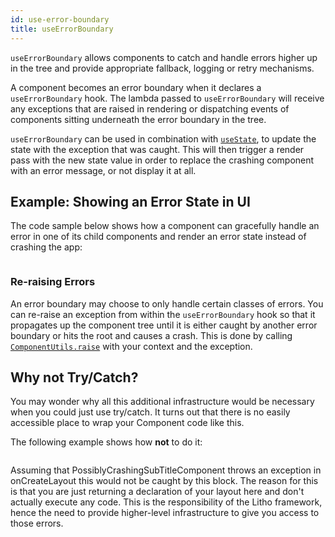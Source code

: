 ```yaml
---
id: use-error-boundary
title: useErrorBoundary
---
```


`useErrorBoundary` allows components to catch and handle errors higher up in the tree and provide appropriate fallback, logging or retry mechanisms.

A component becomes an error boundary when it declares a `useErrorBoundary` hook. The lambda passed to `useErrorBoundary` will receive any exceptions that are raised in rendering or dispatching events of components sitting underneath the error boundary in the tree.

`useErrorBoundary` can be used in combination with [`useState`](/mainconcepts/use-state.mdx), to update the state with the exception that was caught. This will then trigger a render pass with the new state value in order to replace the crashing component with an error message, or not display it at all.

## Example: Showing an Error State in UI

The code sample below shows how a component can gracefully handle an error in one of its child components and render an error state instead of crashing the app:

```kotlin file=sample/src/main/java/com/facebook/samples/litho/kotlin/errors/KErrorBoundary.kt start=start_example end=end_example
```

### Re-raising Errors

An error boundary may choose to only handle certain classes of errors. You can re-raise an exception from within the `useErrorBoundary` hook so that it propagates up the component tree until it is either caught by another error boundary or hits the root and causes a crash. This is done by calling [`ComponentUtils.raise`](pathname:///javadoc/com/facebook/litho/ComponentUtils.html#raise-com.facebook.litho.ComponentContext-java.lang.Exception-) with your context and the exception.

## Why not Try/Catch?

You may wonder why all this additional infrastructure would be necessary when you could just use try/catch. It turns out that there is no easily accessible place to wrap your Component code like this.

The following example shows how **not** to do it:

```kotlin file=sample/src/main/java/com/facebook/samples/litho/kotlin/errors/KIncorrectErrorHandlingComponent.kt start=start_example end=end_example
```

Assuming that PossiblyCrashingSubTitleComponent throws an exception in onCreateLayout this would not be caught by this block. The reason for this is that you are just returning a declaration of your layout here and don't actually execute any code. This is the responsibility of the Litho framework, hence the need to provide higher-level infrastructure to give you access to those errors.
